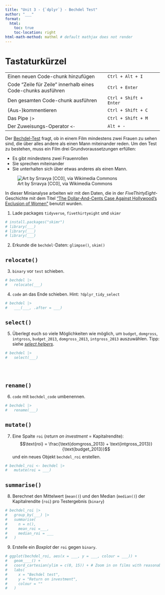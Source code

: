 ```yaml
---
title: "Unit 3 - {`dplyr`} - Bechdel Test"
author: "___"
format:
  html:
    toc: true
    toc-location: right
html-math-method: mathml # default mathjax does not render
---
```


# Tastaturkürzel

|                                                              |                        |
|----------------------------------------------|-------------------------|
| Einen neuen Code-chunk hinzufügen                            | `Ctrl + Alt + I`       |
| Code "Zeile für Zeile" innerhalb eines Code-chunks ausführen | `Ctrl + Enter`         |
| Den gesamten Code-chunk ausführen                            | `Ctrl + Shift + Enter` |
| (Aus-)kommentieren                                           | `Ctrl + Shift + C`     |
| Das Pipe `|>`                                                | `Ctrl + Shift + M`     |
| Der Zuweisungs-Operator `<-`                                 | `Alt + -`              |

Der [Bechdel-Test](https://de.wikipedia.org/wiki/Bechdel-Test) fragt, ob in einem Film mindestens zwei Frauen zu sehen sind, die über alles andere als einen Mann miteinander reden. Um den Test zu bestehen, muss ein Film drei Grundvoraussetzungen erfüllen:

-   Es gibt mindestens zwei Frauenrollen
-   Sie sprechen miteinander
-   Sie unterhalten sich über etwas anderes als einen Mann.

![Art by Srravya \[CC0\], via Wikimedia Commons](img/BechdelTest-768x310.jpg)

In dieser Minianalyse arbeiten wir mit den Daten, die in der *FiveThirtyEight*-Geschichte mit dem Titel ["The Dollar-And-Cents Case Against Hollywood's Exclusion of Women"](https://fivethirtyeight.com/features/the-dollar-and-cents-case-against-hollywoods-exclusion-of-women/) benutzt wurden.

1.  Lade packages `tidyverse`, `fivethirtyeight` und `skimr`

```r
# install.packages("skimr")
# library(___)
# library(___)
# library(___)
```

2.  Erkunde die `bechdel`-Daten: `glimpse()`, `skim()`

## `relocate()`

3.  `binary` vor `test` schieben.

```r
# bechdel |> 
#   relocate(___) 
```

4.  `code` an das Ende schieben. Hint: `?dplyr_tidy_select`

```r
# bechdel |> 
#   ___(___, .after = ___)
```

## `select()`

5.  Überlegt euch so viele Möglichkeiten wie möglich, um `budget`, `domgross`, `intgross`, `budget_2013`, `domgross_2013`, `intgross_2013` auszuwählen. Tipp: siehe [*select helpers*](https://dplyr.tidyverse.org/reference/select.html).

```r
# bechdel |> 
#   select(___)
```

```r

```

```r

```

```r

```

## `rename()`

6.  `code` mit `bechdel_code` umbenennen.

```r
# bechdel |> 
#   rename(___)
```

## `mutate()`

7.  Eine Spalte `roi` (*return on investment* = Kapitalrendite): 
$$\text{roi} = \frac{\text{domgross_2013} + \text{intgross_2013}}{\text{budget_2013}}$$ 
und ein neues Objekt `bechdel_roi` erstellen.

```r
# bechdel_roi <- bechdel |> 
#   mutate(roi = ___) 
```

## `summarise()`

8.  Berechnet den Mittelwert (`mean()`) und den Median (`median()`) der Kapitalrendite (`roi`) pro Testergebnis (`binary`)

```r
# bechdel_roi |> 
#   group_by(___) |> 
#   summarise(
#     n = n(),
#     mean_roi =___,
#     median_roi = ___
#   )
```


9.  Erstelle ein *Boxplot* der `roi` gegen `binary`.

```r
# ggplot(bechdel_roi, aes(x = ___, y = ___, colour = ___)) +
#   geom____() +
#   coord_cartesian(ylim = c(0, 15)) + # Zoom in on films with reasonable ROI
#   labs(
#     x = "Bechdel test",
#     y = "Return on investment",
#     colour = ""
#   )
```

